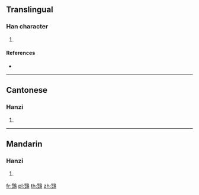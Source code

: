 {{character info/new}}
==Translingual==

===Han character===
{{Han char|rn=196|rad=鳥|as=11|sn=22|four=87127|canj=HTHAF}}

# {{defn|Han|sort=鳥11}}

====References====
* {{Han ref|kx=1498.310|dkj=47249|dj=2028.260|hdz=74657.140|uh=9DD1|ud=40401|bh=F7BE|bd=63422}}

----

==Cantonese==

===Hanzi===
{{yue-hanzi|jyut=|y=kap4}}

# {{defn|lang=yue|sort=鳥11}}

----

==Mandarin==

===Hanzi===
{{cmn-hanzi|pin=[[lì]] ([[li4]])|wg=li<sup>4</sup>}}

# {{defn|lang=cmn|sort=鳥11}}

[[fr:鷑]]
[[pl:鷑]]
[[th:鷑]]
[[zh:鷑]]